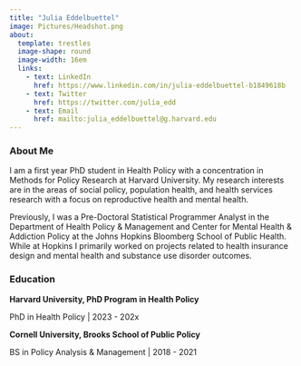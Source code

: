 ```yaml
---
title: "Julia Eddelbuettel"
image: Pictures/Headshot.png
about: 
  template: trestles
  image-shape: round
  image-width: 16em
  links:
    - text: LinkedIn
      href: https://www.linkedin.com/in/julia-eddelbuettel-b1849618b
    - text: Twitter
      href: https://twitter.com/julia_edd
    - text: Email
      href: mailto:julia_eddelbuettel@g.harvard.edu
---
```


### About Me

I am a first year PhD student in Health Policy with a concentration in Methods for Policy Research at Harvard University. My research interests are in the areas of social policy, population health, and health services research with a focus on reproductive health and mental health.

Previously, I was a Pre-Doctoral Statistical Programmer Analyst in the Department of Health Policy & Management and Center for Mental Health & Addiction Policy at the Johns Hopkins Bloomberg School of Public Health. While at Hopkins I primarily worked on projects related to health insurance design and mental health and substance use disorder outcomes. 

### Education

**Harvard University, PhD Program in Health Policy**

PhD in Health Policy \| 2023 - 202x

**Cornell University, Brooks School of Public Policy**

BS in Policy Analysis & Management \| 2018 - 2021
